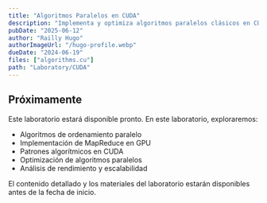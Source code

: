 ```yaml
---
title: "Algoritmos Paralelos en CUDA"
description: "Implementa y optimiza algoritmos paralelos clásicos en CUDA. Explora técnicas de ordenamiento paralelo y patrones MapReduce en GPU."
pubDate: "2025-06-12"
author: "Railly Hugo"
authorImageUrl: "/hugo-profile.webp"
dueDate: "2024-06-19"
files: ["algorithms.cu"]
path: "Laboratory/CUDA"
---
```



## Próximamente

Este laboratorio estará disponible pronto. En este laboratorio, exploraremos:

- Algoritmos de ordenamiento paralelo
- Implementación de MapReduce en GPU
- Patrones algorítmicos en CUDA
- Optimización de algoritmos paralelos
- Análisis de rendimiento y escalabilidad

<Alert type="info">
  El contenido detallado y los materiales del laboratorio estarán disponibles antes de la fecha de inicio.
</Alert> 